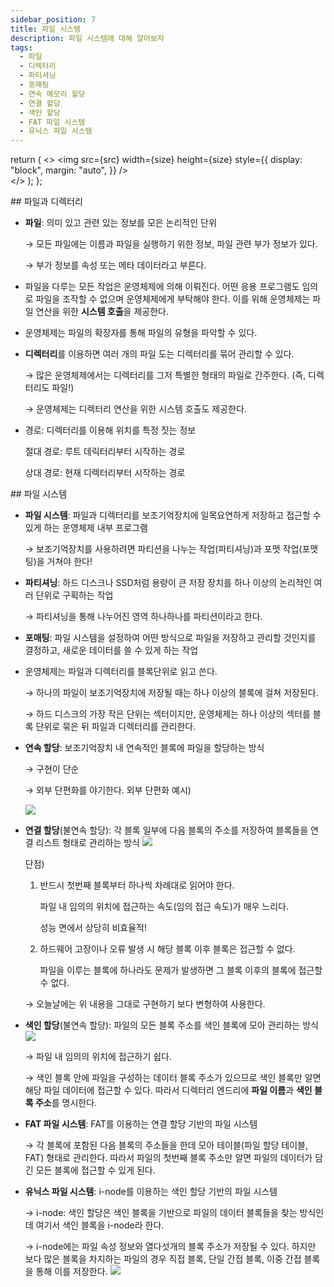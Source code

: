```yaml
---
sidebar_position: 7
title: 파일 시스템
description: 파일 시스템에 대해 알아보자
tags:
  - 파일
  - 디렉터리
  - 파티셔닝
  - 포매팅
  - 연속 메모리 할당
  - 연결 할당
  - 색인 할당
  - FAT 파일 시스템
  - 유닉스 파일 시스템
---
```


  return (
    <>
      <img
        src={src}
        width={size}
        height={size}
        style={{
          display: "block",
          margin: "auto",
        }}
      />
      <br />
    </>
  );
};

## 파일과 디렉터리

- **파일**: 의미 있고 관련 있는 정보를 모은 논리적인 단위
    
    → 모든 파일에는 이름과 파일을 실행하기 위한 정보, 파일 관련 부가 정보가 있다.
    
    → 부가 정보를 속성 또는 메타 데이터라고 부른다.
    
- 파일을 다루는 모든 작업은 운영체제에 의해 이뤄진다. 어떤 응용 프로그램도 임의로 파일을 조작할 수 없으며 운영체제에게 부탁해야 한다. 이를 위해 운영체제는 파일 연산을 위한 **시스템 호출**을 제공한다.
- 운영체제는 파일의 확장자를 통해 파일의 유형을 파악할 수 있다.
- **디렉터리**를 이용하면 여러 개의 파일 도는 디렉터리를 묶어 관리할 수 있다.
    
    → 많은 운영체제에서는 디렉터리를 그저 특별한 형태의 파일로 간주한다. (즉, 디렉터리도 파일!)
    
    → 운영체제는 디렉터리 연산을 위한 시스템 호출도 제공한다.
    
- 경로: 디렉터리를 이용해 위치를 특정 짓는 정보
    
    절대 경로: 루트 데릭터리부터 시작하는 경로
    
    상대 경로: 현재 디렉터리부터 시작하는 경로
    

## 파일 시스템


- **파일 시스템**: 파일과 디렉터리를 보조기억장치에 일목요연하게 저장하고 접근할 수 있게 하는 운영체제 내부 프로그램
    
    → 보조기억장치를 사용하려면 파티션을 나누는 작업(파티셔닝)과 포맷 작업(포맷팅)을 거쳐야 한다!
    
- **파티셔닝**: 하드 디스크나 SSD처럼 용량이 큰 저장 장치를 하나 이상의 논리적인 여러 단위로 구획하는 작업
    
    → 파티셔닝을 통해 나누어진 영역 하나하나를 파티션이라고 한다.
    
- **포매팅**: 파일 시스템을 설정하여 어떤 방식으로 파일을 저장하고 관리할 것인지를 결정하고, 새로운 데이터를 쓸 수 있게 하는 작업
- 운영체제는 파일과 디렉터리를 블록단위로 읽고 쓴다.
    
    → 하나의 파일이 보조기억장치에 저장될 때는 하나 이상의 블록에 걸쳐 저장된다.
    
    → 하드 디스크의 가장 작은 단위는 섹터이지만, 운영체제는 하나 이상의 섹터를 블록 단위로 묶은 뒤 파일과 디렉터리를 관리한다.
    
- **연속 할당**: 보조기억장치 내 연속적인 블록에 파일을 할당하는 방식
    
    → 구현이 단순
    
    → 외부 단편화를 야기한다.
        외부 단편화 예시)

    <Image src="https://user-images.githubusercontent.com/64428916/209499410-3dc2e1fb-c71e-47fe-8ef3-774213407674.png" size /> 
  
    
- **연결 할당**(불연속 할당): 각 블록 일부에 다음 블록의 주소를 저장하여 블록들을 연결 리스트 형태로 관리하는 방식
    <Image src="https://user-images.githubusercontent.com/64428916/209499421-97c044d0-f891-4fe0-8d7f-35a0fd0e4522.png" size="700" />
    
    단점)
    
    1. 반드시 첫번째 블록부터 하나씩 차례대로 읽어야 한다.
        
        파일 내 임의의 위치에 접근하는 속도(임의 접근 속도)가 매우 느리다.
        
        성능 면에서 상당히 비효율적!
        
    2. 하드웨어 고장이나 오류 발생 시 해당 블록 이후 블록은 접근할 수 없다.
        
        파일을 이루는 블록에 하나라도 문제가 발생하면 그 블록 이후의 블록에 접근할 수 없다.
        
    
    → 오늘날에는 위 내용을 그대로 구현하기 보다 변형하여 사용한다.
    
- **색인 할당**(불연속 할당): 파일의 모든 블록 주소를 색인 블록에 모아 관리하는 방식
    <Image src="https://user-images.githubusercontent.com/64428916/209499435-124c17b8-82f0-47da-8dc1-a26a5ce0f711.png" size="700" />
    
    → 파일 내 임의의 위치에 접근하기 쉽다.
    
    → 색인 블록 안에 파일을 구성하는 데이터 블록 주소가 있으므로 색인 블록만 알면 해당 파일 데이터에 접근할 수 있다. 따라서 디렉터리 엔드리에 **파일 이름**과 **색인 블록 주소**를 명시한다.
    
- **FAT 파일 시스템**: FAT를 이용하는 연결 할당 기반의 파일 시스템
    
    → 각 블록에 포함된 다음 블록의 주소들을 한데 모아 테이블(파일 할당 테이블, FAT) 형태로 관리한다. 따라서 파일의 첫번째 블록 주소만 알면 파일의 데이터가 담긴 모든 블록에 접근할 수 있게 된다.
    
- **유닉스 파일 시스템**: i-node를 이용하는 색인 할당 기반의 파일 시스템
    
    → i-node: 색인 할당은 색인 블록을 기반으로 파일의 데이터 블록들을 찾는 방식인데 여기서 색인 블록을 i-node라 한다.
    
    → i-node에는 파일 속성 정보와 열다섯개의 블록 주소가 저장될 수 있다. 하지만 보다 많은 블록을 차지하는 파일의 경우 직접 블록, 단일 간접 블록, 이중 간접 블록을 통해 이를 저장한다.
    <Image src="https://user-images.githubusercontent.com/64428916/209499468-4eeb4820-bfb9-413d-ad93-3fab26b4a5d4.png" size="700" />